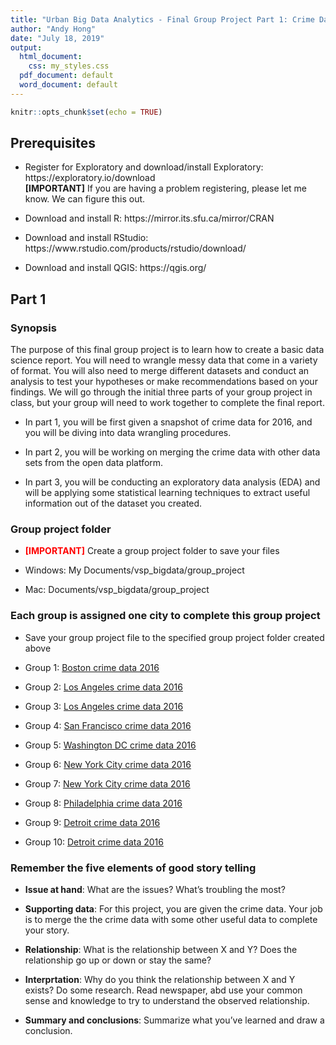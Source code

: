 ```yaml
---
title: "Urban Big Data Analytics - Final Group Project Part 1: Crime Data"
author: "Andy Hong"
date: "July 18, 2019"
output:
  html_document:
    css: my_styles.css
  pdf_document: default
  word_document: default
---
```



```r
knitr::opts_chunk$set(echo = TRUE)

```

## Prerequisites

+ Register for Exploratory and download/install Exploratory: https://exploratory.io/download <br> 
**[IMPORTANT]** If you are having a problem registering, please let me know. We can figure this out.

+ Download and install R: https://mirror.its.sfu.ca/mirror/CRAN

+ Download and install RStudio: https://www.rstudio.com/products/rstudio/download/

+ Download and install QGIS: https://qgis.org/


## Part 1

### Synopsis
The purpose of this final group project is to learn how to create a basic data science report. You will need to wrangle messy data that come in a variety of format. You will also need to merge different datasets and conduct an analysis to test your hypotheses or make recommendations based on your findings. We will go through the initial three parts of your group project in class, but your group will need to work together to complete the final report.

+ In part 1, you will be first given a snapshot of crime data for 2016, and you will be diving into data wrangling procedures. 

+ In part 2, you will be working on merging the crime data with other data sets from the open data platform. 

+ In part 3, you will be conducting an exploratory data analysis (EDA) and will be applying some statistical learning techniques to extract useful information out of the dataset you created.


### Group project folder

 + <font color="red">**[IMPORTANT]**</font> Create a group project folder to save your files

 + Windows: My Documents/vsp_bigdata/group_project

 + Mac: Documents/vsp_bigdata/group_project
<br>

### Each group is assigned one city to complete this group project

 + Save your group project file to the specified group project folder created above

 + Group 1: <a href="https://urbanbigdata.github.io/98-group-project/group1/boston_crime_2016.csv" download>Boston crime data 2016</a>
 
 + Group 2: <a href="https://urbanbigdata.github.io/98-group-project/group2/losangeles_crime_2016.csv" download>Los Angeles crime data 2016</a>

 + Group 3: <a href="https://urbanbigdata.github.io/98-group-project/group3/losangeles_crime_2016.csv" download>Los Angeles crime data 2016</a>

 + Group 4: <a href="https://urbanbigdata.github.io/98-group-project/group4/sanfrancisco_crime_2016.csv" download> San Francisco crime data 2016</a>

 + Group 5: <a href="https://urbanbigdata.github.io/98-group-project/group5/washingtondc_crime_2016.csv" download> Washington DC crime data 2016</a>

 + Group 6: <a href="https://urbanbigdata.github.io/98-group-project/group6/newyork_crime_2016.csv" download>New York City crime data 2016</a>

 + Group 7: <a href="https://urbanbigdata.github.io/98-group-project/group7/newyork_crime_2016.csv" download>New York City crime data 2016</a>

 + Group 8: <a href="https://urbanbigdata.github.io/98-group-project/group8/philadelphia_crime_2016.csv" download>Philadelphia crime data 2016</a>

 + Group 9: <a href="https://urbanbigdata.github.io/98-group-project/group9/detroit_crime_2016.csv" download>Detroit crime data 2016</a>

 + Group 10: <a href="https://urbanbigdata.github.io/98-group-project/group10/detroit_crime_2016.csv" download>Detroit crime data 2016</a>



### Remember the five elements of good story telling
 
  + **Issue at hand**: What are the issues? What's troubling the most?
  
  + **Supporting data**: For this project, you are given the crime data. Your job is to merge the the crime data with some other useful data to complete your story.
  
  + **Relationship**: What is the relationship between X and Y? Does the relationship go up or down or stay the same?
  
  + **Interprtation**: Why do you think the relationship between X and Y exists? Do some research. Read newspaper, abd use your common sense and knowledge to try to understand the observed relationship.
  
  + **Summary and conclusions**: Summarize what you've learned and draw a conclusion. 
  
 
<br><br><br>
 

  




 
 




